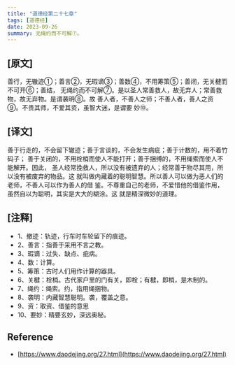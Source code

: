 ```yaml
---
title: "道德经第二十七章"
tags: [道德经]
date: 2023-09-26
summary: 无绳约而不可解⑦。
---
```


## [原文]

善行，无辙迹①；善言②，无瑕谪③；善数④，不用筹策⑤；善闭，无关楗而不可开⑥；善结，
无绳约而不可解⑦。是以圣人常善救人，故无弃人；常善救物，故无弃物。是谓袭明⑧。故
善人者，不善人之师；不善人者，善人之资⑨。不贵其师，不爱其资，虽智大迷，是谓要
妙⑩。

## [译文]

善于行走的，不会留下辙迹；善于言谈的，不会发生病疵；善于计数的，用不着竹码子；
善于关闭的，不用栓梢而使人不能打开；善于捆缚的，不用绳索而使人不能解开。因此，
圣人经常挽救人，所以没有被遗弃的人；经常善于物尽其用，所以没有被废弃的物品。这
就叫做内藏着的聪明智慧。所以善人可以做为恶人们的老师，不善人可以作为善人的借
鉴。不尊重自己的老师，不爱惜他的借鉴作用，虽然自以为聪明，其实是大大的糊涂。这
就是精深微妙的道理。

## [注释]

- 1、撤迹：轨迹，行车时车轮留下的痕迹。
- 2、善言：指善于采用不言之教。
- 3、瑕谪：过失、缺点、疵病。
- 4、数：计算。
- 5、筹策：古时人们用作计算的器具。
- 6、关楗：栓梢。古代家户里的门有关，即栓；有楗，即梢，是木制的。
- 7、绳约：绳索。约，指用绳捆物。
- 8、袭明：内藏智慧聪明。袭，覆盖之意。
- 9、资：取资、借鉴的意思
- 10、要妙：精要玄妙，深远奥秘。

## Reference

- [https://www.daodejing.org/27.html](https://www.daodejing.org/27.html)